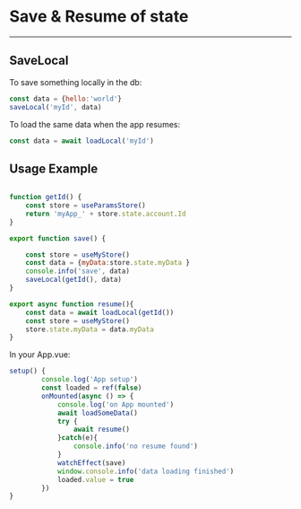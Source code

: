 
<Meta title="Documentation/Save & Resume" />

# Save & Resume of state

---

## SaveLocal

To save something locally in the db:

```javascript
const data = {hello:'world'}
saveLocal('myId', data)
```

To load the same data when the app resumes:

```javascript
const data = await loadLocal('myId')
```

Usage Example
---

```javascript

function getId() {
    const store = useParamsStore()
    return 'myApp_' + store.state.account.Id
}

export function save() {

    const store = useMyStore()
    const data = {myData:store.state.myData }
    console.info('save', data)
    saveLocal(getId(), data)
}

export async function resume(){
    const data = await loadLocal(getId())
    const store = useMyStore()
    store.state.myData = data.myData
}
```

In your App.vue:

```javascript
setup() {
        console.log('App setup')
        const loaded = ref(false)
        onMounted(async () => {
            console.log('on App mounted')
            await loadSomeData()
            try {
                await resume()
            }catch(e){
                console.info('no resume found')
            }
            watchEffect(save)
            window.console.info('data loading finished')
            loaded.value = true
        })
}
```